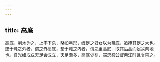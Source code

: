 ```yaml
---
---
---
```

title: 高底
---



高底，削木为之，上丰下杀，略如弓形，缠足之妇女以为鞋底，欲掩其足之大也。垫于鞋之外者，谓之外高底，垫于鞋之内者，谓之里高底，取其后高而足尖向地也。自光绪戊戌天足会成立，天足渐多，高底少矣，端忠愍公督两江时且曾禁之。